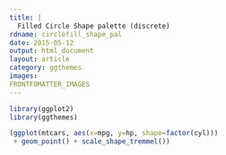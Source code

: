 ```yaml
---
title: |
  Filled Circle Shape palette (discrete)
rdname: circlefill_shape_pal
date: 2015-05-12
output: html_document
layout: article
category: ggthemes
images:
FRONTFOMATTER_IMAGES
---
```


```r
library(ggplot2)
library(ggthemes)
```

```r
(ggplot(mtcars, aes(x=mpg, y=hp, shape=factor(cyl)))
 + geom_point() + scale_shape_tremmel())



```